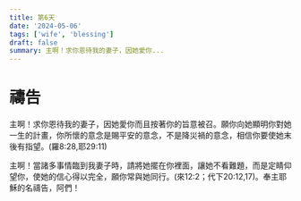 ```yaml
---
title: 第6天
date: '2024-05-06'
tags: ['wife', 'blessing']
draft: false
summary: 主啊！求你恩待我的妻子，因她愛你...
---
```


# 禱告


主啊！求你恩待我的妻子，因她愛你而且按著你的旨意被召。願你向她顯明你對她一生的計畫，你所懷的意念是賜平安的意念，不是降災禍的意念，相信你要使她末後有指望。(羅8:28,耶29:11)

主啊！當諸多事情臨到我妻子時，請將她擺在你裡面，讓她不看難題，而是定睛仰望你，使她的信心得以完全，願你常與她同行。(來12:2；代下20:12,17)。奉主耶穌的名禱告，阿們！
